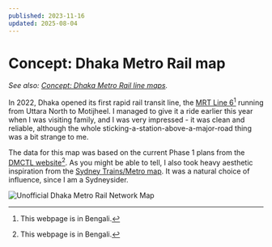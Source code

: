 ```yaml
---
published: 2023-11-16
updated: 2025-08-04
---
```



# Concept: Dhaka Metro Rail map

*See also: [Concept: Dhaka Metro Rail line maps](/garden/dhaka-metro-lines).*

In 2022, Dhaka opened its first rapid rail transit line, the [MRT Line 6][][^1] running from Uttara
North to Motijheel. I managed to give it a ride earlier this year when I was visiting family, and I
was very impressed - it was clean and reliable, although the whole
sticking-a-station-above-a-major-road thing was a bit strange to me.

The data for this map was based on the current Phase 1 plans from the [DMCTL website][][^1]. As you
might be able to tell, I also took heavy aesthetic inspiration from the [Sydney Trains/Metro map][].
It was a natural choice of influence, since I am a Sydneysider.

<LicenseCard license="cc-by-nc-sa" label="These graphics" labelplural={true} />

![Unofficial Dhaka Metro Rail Network Map](media/dhaka-metro/map.png)

[^1]: This webpage is in Bengali.

[MRT Line 6]: https://dmtcl.gov.bd/site/page/1feee381-0cde-474d-a8f8-11c697814423/-
[DMCTL website]: https://dmtcl.gov.bd/
[Sydney Trains/Metro map]:
    https://transportnsw.info/sites/default/files/document/2023/11/Sydney-rail-network-map.pdf